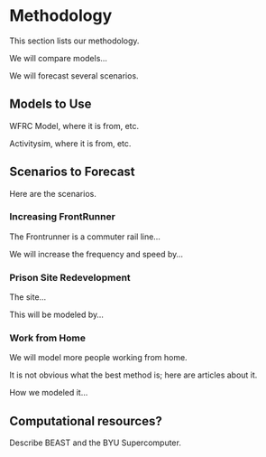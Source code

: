 # Methodology

This section lists our methodology.

We will compare models...

We will forecast several scenarios.

## Models to Use

WFRC Model, where it is from, etc.

Activitysim, where it is from, etc.

## Scenarios to Forecast

Here are the scenarios.

### Increasing FrontRunner

The Frontrunner is a commuter rail line...

We will increase the frequency and speed by...

### Prison Site Redevelopment

The site...

This will be modeled by...

### Work from Home

We will model more people working from home.

It is not obvious what the best method is; here are articles about it.

How we modeled it...

## Computational resources?

Describe BEAST and the BYU Supercomputer.
